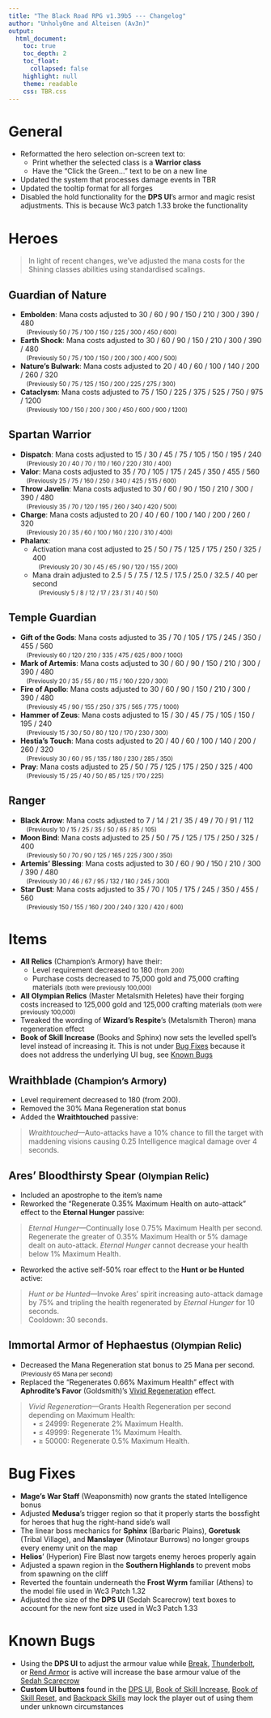 ```yaml
---
title: "The Black Road RPG v1.39b5 --- Changelog"
author: "Unholy0ne and Alteisen (Av3n)"
output: 
  html_document: 
    toc: true
    toc_depth: 2
    toc_float:
      collapsed: false
    highlight: null
    theme: readable
    css: TBR.css
---
```


# General

- Reformatted the hero selection on-screen text to:
  - Print whether the selected class is a **Warrior class**
  - Have the "Click the Green..." text to be on a new line
- Updated the system that processes damage events in TBR
- Updated the tooltip format for all forges
- Disabled the hold functionality for the **DPS UI**'s armor and magic resist adjustments. This is because Wc3 patch 1.33 broke the functionality 


# Heroes

> In light of recent changes, we've adjusted the mana costs for the Shining classes abilities using standardised scalings.

## Guardian of Nature
- **Embolden**: Mana costs adjusted to 30 / 60 / 90 / 150 / 210 / 300 / 390 / 480 <br><small>&emsp;(Previously 50 / 75 / 100 / 150 / 225 / 300 / 450 / 600)</small>
- **Earth Shock**: Mana costs adjusted to 30 / 60 / 90 / 150 / 210 / 300 / 390 / 480 <br><small>&emsp;(Previously 50 / 75 / 100 / 150 / 200 / 300 / 400 / 500)</small>
- **Nature's Bulwark**: Mana costs adjusted to 20 / 40 / 60 / 100 / 140 / 200 / 260 / 320 <br><small>&emsp;(Previously 50 / 75 / 125 / 150 / 200 / 225 / 275 / 300)</small>
- **Cataclysm**: Mana costs adjusted to 75 / 150 / 225 / 375 / 525 / 750 / 975 / 1200 <br><small>&emsp;(Previously 100 / 150 / 200 / 300 / 450 / 600 /  900 / 1200)</small>

## Spartan Warrior
- **Dispatch**: Mana costs adjusted to 15 / 30 / 45 / 75 / 105 / 150 / 195 / 240 <br><small>&emsp;(Previously 20 / 40 / 70 / 110 / 160 / 220 / 310 / 400)</small>
- **Valor**: Mana costs adjusted to 35 / 70 / 105 / 175 / 245 / 350 / 455 / 560 <br><small>&emsp;(Previously 25 / 75 / 160 / 250 / 340 / 425 / 515 / 600)</small>
- **Throw Javelin**: Mana costs adjusted to 30 / 60 / 90 / 150 / 210 / 300 / 390 / 480 <br><small>&emsp;(Previously 35 / 70 / 120 / 195 / 260 / 340 / 420 / 500)</small>
- **Charge**: Mana costs adjusted to 20 / 40 / 60 / 100 / 140 / 200 / 260 / 320 <br><small>&emsp;(Previously 20 / 35 / 60 / 100 / 160 / 220 / 310 / 400)</small>
- **Phalanx**: 
  - Activation mana cost adjusted to 25 / 50 / 75 / 125 / 175 / 250 / 325 / 400 <br><small>&emsp;(Previously 20 / 30 / 45 / 65 / 90 / 120 / 155 / 200)</small>
  - Mana drain adjusted to 2.5 / 5 / 7.5 / 12.5 / 17.5 / 25.0 / 32.5 / 40 per second <br><small>&emsp;(Previously 5 / 8 / 12 / 17 / 23 / 31 / 40 / 50)</small>

## Temple Guardian
- **Gift of the Gods**: Mana costs adjusted to 35 / 70 / 105 / 175 / 245 / 350 / 455 / 560 <br><small>&emsp;(Previously 60 / 120 / 210 / 335 / 475 / 625 / 800 / 1000)</small>
- **Mark of Artemis**: Mana costs adjusted to 30 / 60 / 90 / 150 / 210 / 300 / 390 / 480 <br><small>&emsp;(Previously 20 / 35 / 55 / 80 / 115 / 160 / 220 / 300)</small>
- **Fire of Apollo**: Mana costs adjusted to 30 / 60 / 90 / 150 / 210 / 300 / 390 / 480 <br><small>&emsp;(Previously 45 / 90 / 155 / 250 / 375 / 565 / 775 / 1000)</small>
- **Hammer of Zeus**: Mana costs adjusted to 15 / 30 / 45 / 75 / 105 / 150 / 195 / 240 <br><small>&emsp;(Previously 15 / 30 / 50 / 80 / 120 / 170 / 230 / 300)</small>
- **Hestia's Touch**: Mana costs adjusted to 20 / 40 / 60 / 100 / 140 / 200 / 260 / 320 <br><small>&emsp;(Previously 30 / 60 / 95 / 135 / 180 / 230 / 285 / 350)</small>
- **Pray**: Mana costs adjusted to 25 / 50 / 75 / 125 / 175 / 250 / 325 / 400 <br><small>&emsp;(Previously 15 / 25 / 40 / 50 / 85 / 125 / 170 / 225)</small>

## Ranger
- **Black Arrow**: Mana costs adjusted to 7 / 14 / 21 / 35 / 49 / 70 / 91 / 112 <br><small>&emsp;(Previously 10 / 15 / 25 / 35 / 50 / 65 / 85 / 105)</small>
- **Moon Bind**: Mana costs adjusted to 25 / 50 / 75 / 125 / 175 / 250 / 325 / 400 <br><small>&emsp;(Previously 50 / 70 / 90 / 125 / 165 / 225 / 300 / 350)</small>
- **Artemis' Blessing**: Mana costs adjusted to 30 / 60 / 90 / 150 / 210 / 300 / 390 / 480 <br><small>&emsp;(Previously 30 / 46 / 67 / 95 / 132 / 180 / 245 / 300)</small>
- **Star Dust**: Mana costs adjusted to 35 / 70 / 105 / 175 / 245 / 350 / 455 / 560 <br><small>&emsp;(Previously 150 / 155 / 160 / 200 / 240 / 320 / 420 / 600)</small>

# Items
- **All Relics** (Champion's Armory) have their:
  - Level requirement decreased to 180 <small>(from 200)</small>
  - Purchase costs decreased to 75,000 gold and 75,000 crafting materials <small>(both were previously 100,000)</small>
- **All Olympian Relics** (Master Metalsmith Heletes) have their forging costs increased to 125,000 gold and 125,000 crafting materials <small>(both were previously 100,000)</small>
- Tweaked the wording of **Wizard's Respite**'s (Metalsmith Theron) mana regeneration effect
- **Book of Skill Increase** (Books and Sphinx) now sets the levelled spell's level instead of increasing it. This is not under <u>Bug Fixes</u> because it does not address the underlying UI bug, see [Known Bugs]

## Wraithblade <small>(Champion's Armory)</small>
- Level requirement decreased to 180 (from 200).
- Removed the 30% Mana Regeneration stat bonus
- Added the **Wraithtouched** passive:

> *Wraithtouched*—Auto-attacks have a 10% chance to fill the target with maddening visions causing 0.25 Intelligence magical damage over 4 seconds.

## Ares' Bloodthirsty Spear <small>(Olympian Relic)</small>
- Included an apostrophe to the item's name
- Reworked the "Regenerate 0.35% Maximum Health on auto-attack" effect to the **Eternal Hunger** passive:

> *Eternal Hunger*—Continually lose 0.75% Maximum Health per second. Regenerate the greater of 0.35% Maximum Health or 5% damage dealt on auto-attack. *Eternal Hunger* cannot decrease your health below 1% Maximum Health.

- Reworked the active self-50% roar effect to the **Hunt or be Hunted** active:<br>

> *Hunt or be Hunted*—Invoke Ares' spirit increasing auto-attack damage by 75% and tripling the health regenerated by *Eternal Hunger* for 10 seconds.<br>
> Cooldown: 30 seconds.

## Immortal Armor of Hephaestus <small>(Olympian Relic)</small>
- Decreased the Mana Regeneration stat bonus to 25 Mana per second. <small>(Previously 65 Mana per second)</small>
- Replaced the "Regenerates 0.66% Maximum Health" effect with **Aphrodite's Favor** (Goldsmith)'s <u>Vivid Regeneration</u> effect.

> *Vivid Regeneration*—Grants Health Regeneration per second depending on Maximum Health:<br>
> &nbsp; • ≤ 24999: Regenerate 2% Maximum Health.<br>
> &nbsp; • ≤ 49999: Regenerate 1% Maximum Health.<br>
> &nbsp; • ≥ 50000: Regenerate 0.5% Maximum Health.

# Bug Fixes

- **Mage's War Staff** (Weaponsmith) now grants the stated Intelligence bonus
- Adjusted **Medusa**'s trigger region so that it properly starts the bossfight for heroes that hug the right-hand side's wall
- The linear boss mechanics for **Sphinx** (Barbaric Plains), **Goretusk** (Tribal Village), and **Manslayer** (Minotaur Burrows) no longer groups every enemy unit on the map 
- **Helios**' (Hyperion) Fire Blast now targets enemy heroes properly again
- Adjusted a spawn region in the **Southern Highlands** to prevent mobs from spawning on the cliff
- Reverted the fountain underneath the **Frost Wyrm** familiar (Athens) to the model file used in Wc3 Patch 1.32
- Adjusted the size of the **DPS UI** (Sedah Scarecrow) text boxes to account for the new font size used in Wc3 Patch 1.33

# Known Bugs {#Known}
- Using the **DPS UI** to adjust the armour value while <u>Break</u>, <u>Thunderbolt</u>, or <u>Rend Armor</u> is active will increase the base armour value of the <u>Sedah Scarecrow</u>
- **Custom UI buttons** found in the <u>DPS UI</u>, <u>Book of Skill Increase</u>, <u>Book of Skill Reset</u>, and <u>Backpack Skills</u> may lock the player out of using them under unknown circumstances